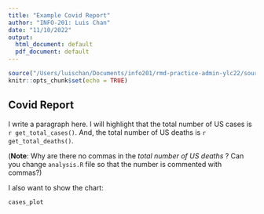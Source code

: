 ```yaml
---
title: "Example Covid Report"
author: "INFO-201: Luis Chan"
date: "11/10/2022"
output:
  html_document: default
  pdf_document: default
---
```


```r
source("/Users/luischan/Documents/info201/rmd-practice-admin-ylc22/source/analysis.R")
knitr::opts_chunk$set(echo = TRUE)
```

## Covid Report
I write a paragraph here. I will highlight that the total number of US cases is `r get_total_cases()`. And, the total number of US deaths is `r get_total_deaths()`. 

(**Note**: Why are there no commas in the *total number of US deaths* ? Can you change `analysis.R` file so that the number is commented with commas?)

I also want to show the chart:
``` r
cases_plot
```

